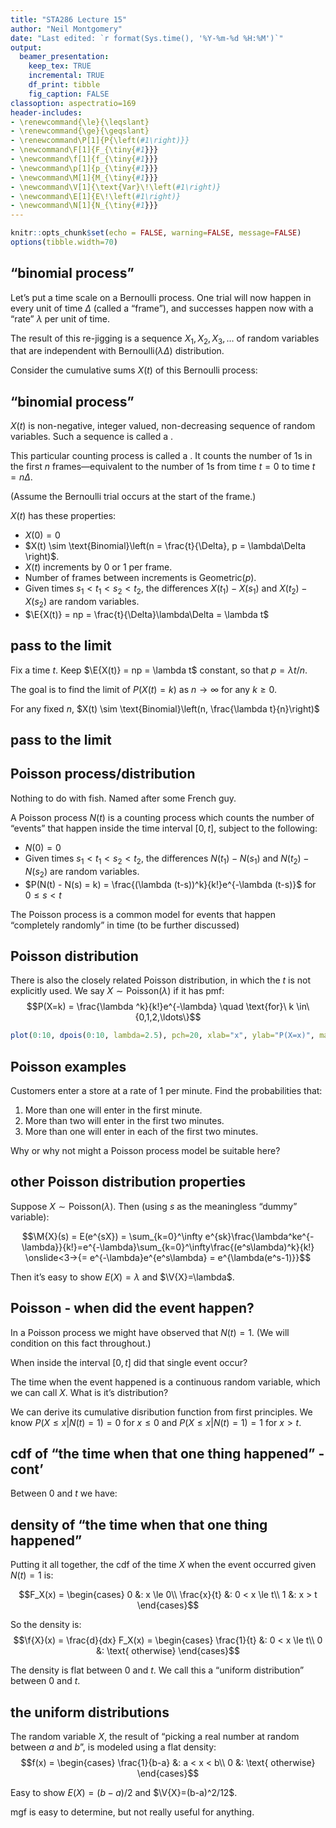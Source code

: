```yaml
---
title: "STA286 Lecture 15"
author: "Neil Montgomery"
date: "Last edited: `r format(Sys.time(), '%Y-%m-%d %H:%M')`"
output: 
  beamer_presentation:
    keep_tex: TRUE
    incremental: TRUE
    df_print: tibble
    fig_caption: FALSE
classoption: aspectratio=169
header-includes:
- \renewcommand{\le}{\leqslant}
- \renewcommand{\ge}{\geqslant}
- \renewcommand\P[1]{P{\left(#1\right)}}
- \newcommand\F[1]{F_{\tiny{#1}}}
- \newcommand\f[1]{f_{\tiny{#1}}}
- \newcommand\p[1]{p_{\tiny{#1}}}
- \newcommand\M[1]{M_{\tiny{#1}}}
- \newcommand\V[1]{\text{Var}\!\left(#1\right)}
- \newcommand\E[1]{E\!\left(#1\right)}
- \newcommand\N[1]{N_{\tiny{#1}}}
---
```


```r
knitr::opts_chunk$set(echo = FALSE, warning=FALSE, message=FALSE)
options(tibble.width=70)
```

## "binomial process"

Let's put a time scale on a Bernoulli process. One trial will now happen in every unit of time $\Delta$ (called a "frame"), and successes happen now with a "rate" $\lambda$ per unit of time.

\pause The result of this re-jigging is a sequence $X_1, X_2, X_3, \ldots$ of random variables that are independent with Bernoulli$(\lambda\Delta)$ distribution.

\pause Consider the cumulative sums $X(t)$ of this Bernoulli process:
\begin{align*}
X(1) &= X_1\\
X(2) &= X_1 + X_2\\
\vdots &\qquad \vdots\\
X(n) &= \sum_{i=1}^n X_i\\
\vdots &\qquad \vdots\\
\end{align*}

## "binomial process"

$X(t)$ is non-negative, integer valued, non-decreasing sequence of random variables. Such a sequence is called a \textit{counting process}.

\pause This particular counting process is called a \textit{binomial process}. It counts the number of 1s in the first $n$ frames---equivalent to the number of 1s from time $t=0$ to time $t=n\Delta$.

(Assume the Bernoulli trial occurs at the start of the frame.)

\pause $X(t)$ has these properties:

* $X(0) = 0$
* $X(t) \sim \text{Binomial}\left(n = \frac{t}{\Delta}, p = \lambda\Delta \right)$.
* $X(t)$ increments by 0 or 1 per frame.
* Number of frames between increments is Geometric$(p)$.
* Given times $s_1 < t_1 < s_2 < t_2$, the differences $X(t_1) - X(s_1)$ and $X(t_2) - X(s_2)$ are \textit{independent} random variables.
* $\E{X(t)} = np = \frac{t}{\Delta}\lambda\Delta = \lambda t$

## pass to the limit

Fix a time $t$. Keep $\E{X(t)} = np = \lambda t$ constant, so that $p = \lambda t / n$.

The goal is to find the limit of $P(X(t) = k)$ as $n \to \infty$ for any $k\ge 0$.

For any fixed $n$, $X(t) \sim \text{Binomial}\left(n, \frac{\lambda t}{n}\right)$

## pass to the limit

\begin{align*}
\onslide<1->{\lim\limits_{n\to\infty} P(X(t) = k) &= \lim\limits_{n\to\infty} {n \choose k} \left( \frac{\lambda t}{n}\right)^k \left(1 - \frac{\lambda t}{n}\right)^{n-k}\\}
\onslide<2->{&= \lim\limits_{n\to\infty} \frac{n!}{k!(n-k)!} \left( \frac{\lambda t}{n}\right)^k \left(1 - \frac{\lambda t}{n}\right)^{n-k}\\}
\onslide<3->{&= \frac{(\lambda t)^k}{k!} \lim\limits_{n\to\infty} \frac{n!}{(n-k)!} \frac{1}{n^k} \left(1 - \frac{\lambda t}{n}\right)^{n}\left(1 - \frac{\lambda t}{n}\right)^{-k}\\}
\onslide<4->{&= \frac{(\lambda t)^k}{k!} \lim\limits_{n\to\infty} \underbrace{\frac{n\cdot(n-1)\cdot(n-2)\cdots(n-k+1)}{n\cdot n \cdot n \cdots n}}_{k \text{terms}} \left(1 - \frac{\lambda t}{n}\right)^{n}\left(1 - \frac{\lambda t}{n}\right)^{-k}\\} 
\onslide<5->{&= \frac{(\lambda t)^k}{k!}e^{-\lambda t}}
\end{align*}

## Poisson process/distribution

Nothing to do with fish. Named after some French guy.

A Poisson process $N(t)$ is a counting process which counts the number of "events" that happen inside the time interval $[0,t]$, subject to the following:

* $N(0) = 0$
* Given times $s_1 < t_1 < s_2 < t_2$, the differences $N(t_1) - N(s_1)$ and $N(t_2) - N(s_2)$ are \textit{independent} random variables.
* $P(N(t) - N(s) = k) = \frac{(\lambda (t-s))^k}{k!}e^{-\lambda (t-s)}$ for $0 \le s < t$

\pause The Poisson process is a common model for events that happen "completely randomly" in time (to be further discussed)


## Poisson distribution

There is also the closely related Poisson distribution, in which the $t$ is not explicitly used. We say $X \sim \text{Poisson}(\lambda)$ if it has pmf:
$$P(X=k) = \frac{\lambda ^k}{k!}e^{-\lambda} \quad \text{for}\ k \in\{0,1,2,\ldots\}$$
```r
plot(0:10, dpois(0:10, lambda=2.5), pch=20, xlab="x", ylab="P(X=x)", main="Poisson pmf with lambda=2.5")
```


## Poisson examples

Customers enter a store at a rate of 1 per minute. Find the probabilities that:

1. More than one will enter in the first minute.
2. More than two will enter in the first two minutes.
3. More than one will enter in each of the first two minutes.

\pause Why or why not might a Poisson process model be suitable here?

## other Poisson distribution properties

Suppose $X \sim \text{Poisson}(\lambda)$. Then (using $s$ as the meaningless "dummy" variable):

\pause 

$$\M{X}(s) = E(e^{sX}) = \sum_{k=0}^\infty e^{sk}\frac{\lambda^ke^{-\lambda}}{k!}=e^{-\lambda}\sum_{k=0}^\infty\frac{(e^s\lambda)^k}{k!} \onslide<3->{= e^{-\lambda}e^{e^s\lambda} = e^{\lambda(e^s-1)}}$$

\pause\pause Then it's easy to show $E(X)=\lambda$ and $\V{X}=\lambda$.

## Poisson - when did the event happen?

In a Poisson process we might have observed that $N(t) = 1$. (We will condition on this fact throughout.)

\pause When inside the interval $[0,t]$ did that single event occur?

\pause The time when the event happened is a continuous random variable, which we can call $X$. What is it's distribution? 

\pause We can derive its cumulative disribution function from first principles. We know $P(X \le x|N(t)=1) = 0$ for $x \le 0$ and $P(X \le x|N(t)=1) = 1$ for $x > t$. 

## cdf of "the time when that one thing happened" - cont'

Between 0 and $t$ we have:

\begin{align*}
P(X \le x | N(t) = 1) &= 1 - P(X > x | N(t) = 1)\\
\onslide<2->{&= 1 - P(N(x) = 0 | N(t) = 1 )\\}
\onslide<3->{&= 1 - \frac{P(N(x) = 0, N(t) = 1)}{P(N(t)=1)}\\}
\onslide<4->{&= 1 - \frac{P(N(x) = 0, N(t) - N(x) = 1)}{P(N(t)=1)}\\}
\onslide<5->{&= 1 - \frac{P(N(x) = 0)P(N(t) - N(x) = 1)}{P(N(t)=1)}\\}
\onslide<6->{&= 1 - \frac{e^{-\lambda x} \lambda(t-x)e^{-\lambda(t-x)}}{\lambda t e^{-\lambda t}}\\}
\onslide<7->{&= 1 - \frac{t-x}{t} = \frac{x}{t}}
\end{align*}

## density of "the time when that one thing happened"

Putting it all together, the cdf of the time $X$ when the event occurred given $N(t)=1$ is:

$$F_X(x) = \begin{cases}
0 &: x \le 0\\
\frac{x}{t} &: 0 < x \le t\\
1 &: x > t
\end{cases}$$

\pause So the density is:
$$\f{X}(x) = \frac{d}{dx} F_X(x) = \begin{cases}
\frac{1}{t} &: 0 < x \le t\\
0 &: \text{ otherwise}
\end{cases}$$

\pause The density is flat between 0 and $t$. We call this a "uniform distribution" between 0 and $t$. 

## the uniform distributions

The random variable $X$, the result of "picking a real number at random between $a$ and $b$", is modeled using a flat density:
$$f(x) = \begin{cases}
\frac{1}{b-a} &: a < x < b\\
0 &: \text{ otherwise}
\end{cases}$$

\pause Easy to show $E(X) = (b-a)/2$ and $\V{X}=(b-a)^2/12$.

\pause mgf is easy to determine, but not really useful for anything.



